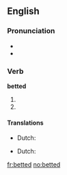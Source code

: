 ==English==

===Pronunciation===
* {{SAMPA|/'/}}
* {{IPA|/'bεtət/}}

===Verb===
'''betted'''

# {{simple past of|[[bet]]}}
# {{past participle of|[[bet]]}}

====Translations====
{{trans-top|simple past of bet}}
* Dutch: {{t-|nl|gokte}}
{{trans-mid}}
{{trans-bottom}}

{{trans-top|past participle of bet}}
* Dutch: {{t-|nl|gegokt}}
{{trans-mid}}
{{trans-bottom}}

[[fr:betted]]
[[no:betted]]